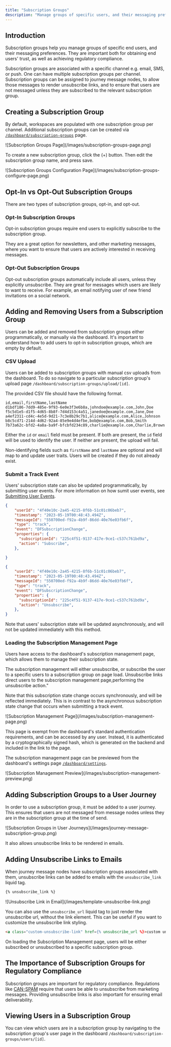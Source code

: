 ```yaml
---
title: "Subscription Groups"
description: "Manage groups of specific users, and their messaging preferences."
---
```


## Introduction

Subscription groups help you manage groups of specific end users, and their messaging preferences. They are important both for obtaining end users' trust, as well as achieving regulatory compliance.

Subscription groups are associated with a specific channel e.g. email, SMS, or push. One can have multiple subscription groups per channel. Subscription groups can be assigned to journey message nodes, to allow those messages to render unsubscribe links, and to ensure that users are not messaged unless they are subscribed to the relevant subscription group.

## Creating a Subscription Group

By default, workspaces are populated with one subscription group per channel. Additional subscription groups can be created via [`/dashboard/subscription-groups`](https://demo.dittofeed.com/dashboard/subscription-groups) page.

<Frame>
![Subscription Groups Page](/images/subscription-groups-page.png)
</Frame>

To create a new subscription group, click the (+) button. Then edit the subscription group name, and press save.

<Frame>
![Subscription Groups Configuration Page](/images/subscription-groups-configure-page.png)
</Frame>


## Opt-In vs Opt-Out Subscription Groups

There are two types of subscription groups, opt-in, and opt-out.

### Opt-In Subscription Groups

Opt-in subscription groups require end users to explicitly subscribe to the subscription group.

They are a great option for newsletters, and other marketing messages, where you want to ensure that users are actively interested in receiving messages.

### Opt-Out Subscription Groups

Opt-out subscription groups automatically include all users, unless they explicitly unsubscribe. They are great for messages which users are likely to want to receive. For example, an email notifying user of new friend invitations on a social network.

## Adding and Removing Users from a Subscription Group

Users can be added and removed from subscription groups either programmatically, or manually via the dashboard. It's important to understand how to add users to opt-in subscription groups, which are empty by default.

### CSV Upload

Users can be added to subscription groups with manual csv uploads from the dashboard. To do so navigate to a particular subscription group's upload page `/dashboard/subscription-groups/upload/[id]`.

The provided CSV file should have the following format.

```csv users.csv
id,email,firstName,lastName
d1bdf186-7dd9-485e-9f93-6e0e3f3e6b8a,johndoe@example.com,John,Doe
f5c5d1e5-d1f5-4d65-8b8f-7d4d153c4a51,janedoe@example.com,Jane,Doe
a4ef2311-cd4c-4e5d-9d21-7c3e8b29c7b1,alice@example.com,Alice,Johnson
b8c5cd71-214d-4d62-92a4-85e9e4d4efbe,bob@example.com,Bob,Smith
7b73a62c-bfd2-4a8a-ba9f-bfcbfd234c89,charlie@example.com,Charlie,Brown
```

Either the `id` or `email` field must be present. If both are present, the `id` field will be used to identify the user. If neither are present, the upload will fail.

Non-identifying fields such as `firstName` and `lastName` are optional and will map to and update user traits. Users will be created if they do not already exist.

### Submit a Track Event

Users' subscription state can also be updated programmatically, by submitting user events. For more information on how sumit user events, see [Submitting User Events](/guide/submitting-user-events).

```json Subscribe Track Event
{
    "userId": "4f40e10c-2a45-4215-8f6b-51c01c06beb7",
    "timestamp": "2023-05-19T00:48:43.494Z",
    "messageId": "550700ed-f92a-4b9f-86dd-40e76e03fb6f",
    "type": "track",
    "event": "DFSubscriptionChange",
    "properties": {
      "subscriptionId": "225c4f51-9137-417e-9ce1-c537c761bd9a",
      "action": "Subscribe",
    },

}
```

```json Unsubscribe Track Event
{
    "userId": "4f40e10c-2a45-4215-8f6b-51c01c06beb7",
    "timestamp": "2023-05-19T00:48:43.494Z",
    "messageId": "550700ed-f92a-4b9f-86dd-40e76e03fb6f",
    "type": "track",
    "event": "DFSubscriptionChange",
    "properties": {
      "subscriptionId": "225c4f51-9137-417e-9ce1-c537c761bd9a",
      "action": "Unsubscribe",
    },
}
```

Note that users' subscription state will be updated asynchronously, and will not be updated immediately with this method.

### Loading the Subscription Management Page

Users have access to the dashboard's subscription management page, which allows them to manage their subscription state.

The subscription management will either unsubscribe, or subscribe the user to a specific users to a subscription group on page load. Unsubscribe links direct users to the subscription management page,performing the unsubscribe action."

Note that this subscription state change occurs synchronously, and will be reflected immediately. This is in contrast to the asynchronous subscription state change that occurs when submitting a track event.

<Frame>
![Subscription Management Page](/images/subscription-management-page.png)
</Frame>

This page is exempt from the dashboard's standard authentication requirements, and can be accessed by any user. Instead, it is authenticated by a cryptographically signed hash, which is generated on the backend and included in the link to the page.

The subscription management page can be previewed from the dashboard's settings page [`/dashboard/settings`](https://demo.dittofeed.com/dashboard/settings).

<Frame>
![Subscription Management Preview](/images/subscription-management-preview.png)
</Frame>


## Adding Subscription Groups to a User Journey

In order to use a subscription group, it must be added to a user journey. This ensures that users are not messaged from message nodes unless they are in the subscription group at the time of send.

<Frame>
![Subscription Groups in User Journeys](/images/journey-message-subscription-group.png)
</Frame>

It also allows unsubscribe links to be rendered in emails.

## Adding Unsubscribe Links to Emails

When journey message nodes have subscription groups associated with them, unsubscribe links can be added to emails with the `unsubscribe_link` liquid tag.

```html
{% unsubscribe_link %}
```

<Frame>
![Unsubscribe Link in Email](/images/template-unsubscribe-link.png)
</Frame>

You can also use the `unsubscribe_url` liquid tag to just render the unsubscribe url, without the link element. This can be useful if you want to customize the unsubscribe link styling.

```html
<a class="custom-unsubscribe-link" href={% unsubscribe_url %}>custom unsubscribe link</a>
```

On loading the Subscription Management page, users will be either subscribed or unsubscribed to a specific subscription group.

## The Importance of Subscription Groups for Regulatory Compliance

Subscription groups are important for regulatory compliance. Regulations like [CAN-SPAM](https://en.wikipedia.org/wiki/CAN-SPAM_Act_of_2003) require that users be able to unsubscribe from marketing messages. Providing unsubscribe links is also important for ensuring email deliverability.

## Viewing Users in a Subscription Group

You can view which users are in a subscription group by navigating to the subscription group's user page in the dashboard `/dashboard/subscription-groups/users/[id]`.
